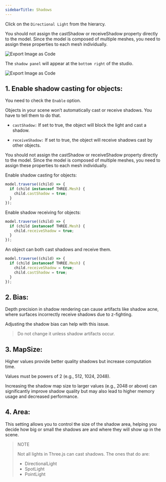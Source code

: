 ```yaml
---
sidebarTitle: Shadows
---
```



<SpecialHeader title="Shadows" />

Click on the `Directional Light` from the hierarcy.

<Callout type="warning">
<div className="-mt-3">
  You should not assign the castShadow or receiveShadow property directly to the
  model. Since the model is composed of multiple meshes, you need to assign
  these properties to each mesh individually.
</div>
</Callout>

<Image
  src="/studio-docs/advanced/shadow-a.png"
  alt="Export Image as Code"
  width={500}
  height={300}
  className="mt-6 rounded-xl overflow-hidden"
/>

The `shadow panel` will appear at the `bottom right` of the studio.

<Image
  src="/studio-docs/advanced/shadow-b.png"
  alt="Export Image as Code"
  width={500}
  height={300}
  className="mt-6 rounded-xl overflow-hidden"
/>

## 1. Enable shadow casting for objects:

You need to check the `Enable` option.

Objects in your scene won’t automatically cast or receive shadows. You have to tell them to do that.

- `castShadow:` If set to true, the object will block the light and cast a shadow.

- `receiveShadow:` If set to true, the object will receive shadows cast by other objects.

<Callout type="warning">
<div className="-mt-3">

  You should not assign the castShadow or receiveShadow property directly to the
  model. Since the model is composed of multiple meshes, you need to assign
  these properties to each mesh individually.
</div>
</Callout>

Enable shadow casting for objects:

```js
model.traverse((child) => {
  if (child instanceof THREE.Mesh) {
    child.castShadow = true;
  }
});
```

Enable shadow receiving for objects:

```js
model.traverse((child) => {
  if (child instanceof THREE.Mesh) {
    child.receiveShadow = true;
  }
});
```

An object can both cast shadows and receive them.

```js
model.traverse((child) => {
  if (child instanceof THREE.Mesh) {
    child.receiveShadow = true;
    child.castShadow = true;
  }
});
```

## 2. Bias:

Depth precision in shadow rendering can cause artifacts like shadow acne, where surfaces incorrectly receive shadows due to z-fighting.

Adjusting the shadow bias can help with this issue.

> Do not change it unless shadow artifacts occur.

## 3. MapSize:

Higher values provide better quality shadows but increase computation time.

Values must be powers of 2 (e.g., 512, 1024, 2048).

<Callout type="warning">
<div className="-mt-3">
  Increasing the shadow map size to larger values (e.g., 2048 or above) can
  significantly improve shadow quality but may also lead to higher memory usage
  and decreased performance.
</div>
</Callout>

## 4. Area:

This setting allows you to control the size of the shadow area, helping you decide how big or small the shadows are and where they will show up in the scene.

> NOTE
>
> Not all lights in Three.js can cast shadows. The ones that do are:
>
> - DirectionalLight
> - SpotLight
> - PointLight
